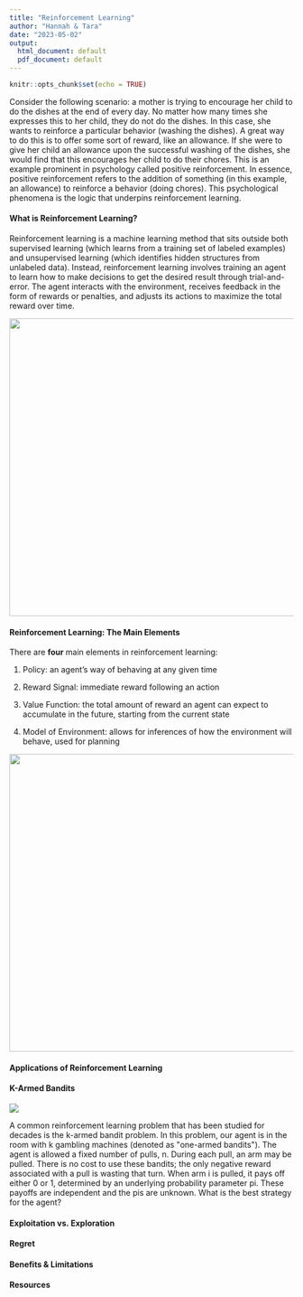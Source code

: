 ```yaml
---
title: "Reinforcement Learning"
author: "Hannah & Tara"
date: "2023-05-02"
output:
  html_document: default
  pdf_document: default
---
```


```r
knitr::opts_chunk$set(echo = TRUE)
```

Consider the following scenario: a mother is trying to encourage her child to do the dishes at the end of every day. No matter how many times she expresses this to her child, they do not do the dishes. In this case, she wants to reinforce a particular behavior (washing the dishes). A great way to do this is to offer some sort of reward, like an allowance. If she were to give her child an allowance upon the successful washing of the dishes, she would find that this encourages her child to do their chores. This is an example prominent in psychology called positive reinforcement. In essence, positive reinforcement refers to the addition of something (in this example, an allowance) to reinforce a behavior (doing chores). This psychological phenomena is the logic that underpins reinforcement learning.

#### What is Reinforcement Learning?

Reinforcement learning is a machine learning method that sits outside both supervised learning (which learns from a training set of labeled examples) and unsupervised learning (which identifies hidden structures from unlabeled data). Instead, reinforcement learning involves training an agent to learn how to make decisions to get the desired result through trial-and-error. The agent interacts with the environment, receives feedback in the form of rewards or penalties, and adjusts its actions to maximize the total reward over time.

![](machine_learning.png){width="527"}

#### Reinforcement Learning: The Main Elements

There are **four** main elements in reinforcement learning:

1.  Policy: an agent's way of behaving at any given time

2.  Reward Signal: immediate reward following an action

3.  Value Function: the total amount of reward an agent can expect to accumulate in the future, starting from the current state

4.  Model of Environment: allows for inferences of how the environment will behave, used for planning

![](reinforcement_learning.png){width="527"}

#### Applications of Reinforcement Learning

#### K-Armed Bandits

![](k_armed_bandits.png)

A common reinforcement learning problem that has been studied for decades is the k-armed bandit problem. In this problem, our agent is in the room with k gambling machines (denoted as \"one-armed bandits\"). The agent is allowed a fixed number of pulls, n. During each pull, an arm may be pulled. There is no cost to use these bandits; the only negative reward associated with a pull is wasting that turn. When arm i is pulled, it pays off either 0 or 1, determined by an underlying probability parameter pi. These payoffs are independent and the pis are unknown. What is the best strategy for the agent?

#### Exploitation vs. Exploration

#### Regret

#### Benefits & Limitations

#### Resources
